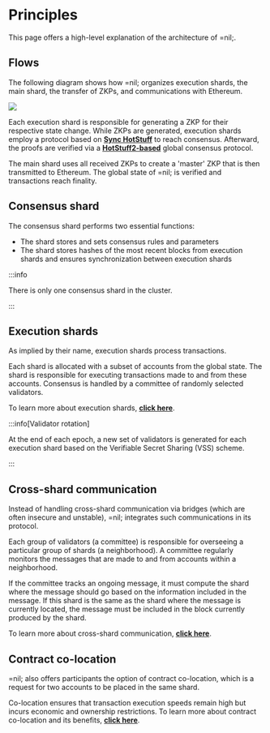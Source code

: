 
# Principles

This page offers a high-level explanation of the architecture of =nil;.

## Flows

The following diagram shows how =nil; organizes execution shards, the main shard, the transfer of ZKPs, and communications with Ethereum.

<img src={Flows}/ >

Each execution shard is responsible for generating a ZKP for their respective state change. While ZKPs are generated, execution shards employ a protocol based on [**Sync HotStuff**](https://eprint.iacr.org/2019/270.pdf) to reach consensus. Afterward, the proofs are verified via a [**HotStuff2-based**](https://eprint.iacr.org/2023/397.pdf) global consensus protocol. 

The main shard uses all received ZKPs to create a 'master' ZKP that is then transmitted to Ethereum. The global state of =nil; is verified and transactions reach finality.

## Consensus shard

The consensus shard performs two essential functions:

* The shard stores and sets consensus rules and parameters
* The shard stores hashes of the most recent blocks from execution shards and ensures synchronization between execution shards

:::info

There is only one consensus shard in the cluster.

:::

## Execution shards

As implied by their name, execution shards process transactions. 

Each shard is allocated with a subset of accounts from the global state. The shard is responsible for executing transactions made to and from these accounts. Consensus is handled by a committee of randomly selected validators.

To learn more about execution shards, [**click here**](./core-concepts/shards-parallel-execution#execution-shards).

:::info[Validator rotation]

At the end of each epoch, a new set of validators is generated for each execution shard based on the Verifiable Secret Sharing (VSS) scheme.

:::

## Cross-shard communication

Instead of handling cross-shard communication via bridges (which are often insecure and unstable), =nil; integrates such communications in its protocol.

Each group of validators (a committee) is responsible for overseeing a particular group of shards (a neighborhood). A committee regularly monitors the messages that are made to and from accounts within a neighborhood. 

If the committee tracks an ongoing message, it must compute the shard where the message should go based on the information included in the message. If this shard is the same as the shard where the message is currently located, the message must be included in the block currently produced by the shard.

To learn more about cross-shard communication, [**click here**](./core-concepts/shards-parallel-execution#message-passing-checks).

## Contract co-location

=nil; also offers participants the option of contract co-location, which is a request for two accounts to be placed in the same shard.

Co-location ensures that transaction execution speeds remain high but incurs economic and ownership restrictions. To learn more about contract co-location and its benefits, [**click here**](./core-concepts/contract-co-location).
